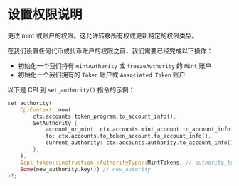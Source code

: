 
# 设置权限说明

更改 mint 或账户的权限。这允许转移所有权或更新特定的权限类型。

在我们设置任何代币或代币账户的权限之前，我们需要已经完成以下操作：
- 初始化一个我们持有 `mintAuthority` 或 `freezeAuthority` 的 `Mint` 账户
- 初始化一个我们拥有的 `Token` 账户或 `Associated Token` 账户

以下是 CPI 到 `set_authority()` 指令的示例：

```rust
set_authority(
    CpiContext::new(
        ctx.accounts.token_program.to_account_info(),
        SetAuthority {
            account_or_mint: ctx.accounts.mint_account.to_account_info(),
            to: ctx.accounts.to_token_account.to_account_info(),
            current_authority: ctx.accounts.authority.to_account_info(),
        },
    ),
    &spl_token::instruction::AuthorityType::MintTokens, // authority_type
    Some(new_authority.key()) // new_autority
)?;
```